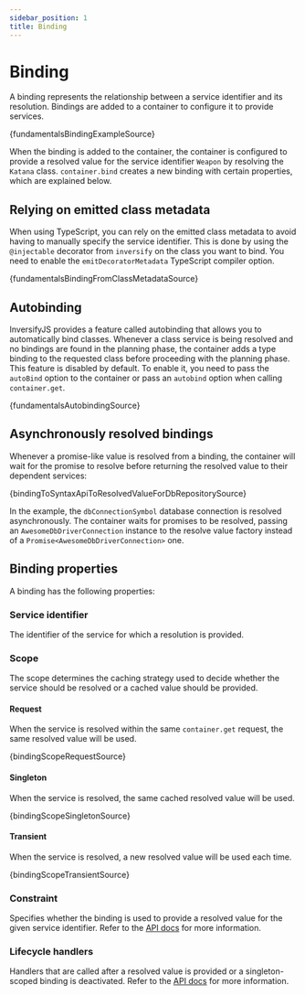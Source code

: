 ```yaml
---
sidebar_position: 1
title: Binding
---
```


# Binding

A binding represents the relationship between a service identifier and its resolution. Bindings are added to a container to configure it to provide services.

<CodeBlock language="ts">{fundamentalsBindingExampleSource}</CodeBlock>

When the binding is added to the container, the container is configured to provide a resolved value for the service identifier `Weapon` by resolving the `Katana` class. `container.bind` creates a new binding with certain properties, which are explained below.

## Relying on emitted class metadata

When using TypeScript, you can rely on the emitted class metadata to avoid having to manually specify the service identifier. This is done by using the `@injectable` decorator from `inversify` on the class you want to bind. You need to enable the `emitDecoratorMetadata` TypeScript compiler option.

<CodeBlock language="ts">{fundamentalsBindingFromClassMetadataSource}</CodeBlock>

## Autobinding

InversifyJS provides a feature called autobinding that allows you to automatically bind classes. Whenever a class service is being resolved and no bindings are found in the planning phase, the container adds a type binding to the requested class before proceeding with the planning phase. This feature is disabled by default. To enable it, you need to pass the `autoBind` option to the container or pass an `autobind` option when calling `container.get`.

<CodeBlock language="ts">{fundamentalsAutobindingSource}</CodeBlock>

## Asynchronously resolved bindings

Whenever a promise-like value is resolved from a binding, the container will wait for the promise to resolve before returning the resolved value to their dependent services:

<CodeBlock language="ts">{bindingToSyntaxApiToResolvedValueForDbRepositorySource}</CodeBlock>

In the example, the `dbConnectionSymbol` database connection is resolved asynchronously. The container waits for promises to be resolved, passing an `AwesomeDbDriverConnection` instance to the resolve value factory instead of a `Promise<AwesomeDbDriverConnection>` one.

## Binding properties

A binding has the following properties:

### Service identifier

The identifier of the service for which a resolution is provided.

### Scope

The scope determines the caching strategy used to decide whether the service should be resolved or a cached value should be provided.

#### Request

When the service is resolved within the same `container.get` request, the same resolved value will be used.

<CodeBlock language="ts">{bindingScopeRequestSource}</CodeBlock>

#### Singleton

When the service is resolved, the same cached resolved value will be used.

<CodeBlock language="ts">{bindingScopeSingletonSource}</CodeBlock>

#### Transient

When the service is resolved, a new resolved value will be used each time.

<CodeBlock language="ts">{bindingScopeTransientSource}</CodeBlock>

### Constraint

Specifies whether the binding is used to provide a resolved value for the given service identifier. Refer to the [API docs](../api/binding-syntax.mdx#bindwhenfluentsyntax) for more information.

### Lifecycle handlers

Handlers that are called after a resolved value is provided or a singleton-scoped binding is deactivated. Refer to the [API docs](../api/binding-syntax.mdx#bindonfluentsyntax) for more information.
